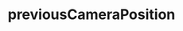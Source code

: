 ---
title: previousCameraPosition
description: previousCameraPosition
sidebar:
  label: previousCameraPosition
  order: 1
  badge:
    text: Outdated
    variant: caution
---